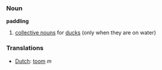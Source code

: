 === Noun ===

'''paddling'''

#[[w:Collective_noun|collective nouns]] for [[duck]]s (only when they are on water)

=== Translations ===
*[[Dutch]]: [[toom]] ''m''